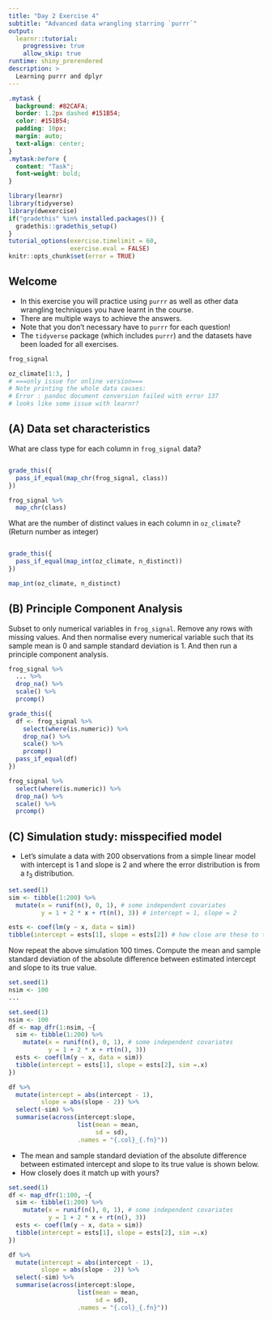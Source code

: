 ```yaml
---
title: "Day 2 Exercise 4"
subtitle: "Advanced data wrangling starring `purrr`"
output: 
  learnr::tutorial:
    progressive: true
    allow_skip: true
runtime: shiny_prerendered
description: >
  Learning purrr and dplyr
---
```


```css
.mytask {
  background: #82CAFA;
  border: 1.2px dashed #151B54;
  color: #151B54;
  padding: 10px;
  margin: auto;
  text-align: center;
}
.mytask:before {
  content: "Task";
  font-weight: bold;
}
```

```r
library(learnr)
library(tidyverse)
library(dwexercise)
if("gradethis" %in% installed.packages()) {
  gradethis::gradethis_setup()
} 
tutorial_options(exercise.timelimit = 60,
                 exercise.eval = FALSE)
knitr::opts_chunk$set(error = TRUE)
```

## Welcome

* In this exercise you will practice using `purrr` as well as other data wrangling techniques you have learnt in the course.
* There are multiple ways to achieve the answers.
* Note that you don't necessary have to `purrr` for each question!
* The `tidyverse` package (which includes `purrr`) and the datasets have been loaded for all exercises.

```r
frog_signal
```

```r
oz_climate[1:3, ]
# ===only issue for online version===
# Note printing the whole data causes: 
# Error : pandoc document conversion failed with error 137
# looks like some issue with learnr?
```

## (A) Data set characteristics 

<div class="mytask">
What are class type for each column in `frog_signal` data? 
</div>


```r

```

```r
grade_this({
  pass_if_equal(map_chr(frog_signal, class))
})
```

```r
frog_signal %>% 
  map_chr(class)
```


<div class="mytask">
What are the number of distinct values in each column in `oz_climate`? (Return number as integer)
</div>


```r

```

```r
grade_this({
  pass_if_equal(map_int(oz_climate, n_distinct))
})
```

```r
map_int(oz_climate, n_distinct)
```



## (B) Principle Component Analysis

<div class="mytask">
Subset to only numerical variables in `frog_signal`. Remove any rows with missing values. And then normalise every numerical variable such that its sample mean is 0 and sample standard deviation is 1. And then run a principle component analysis.
</div>


```r
frog_signal %>% 
  ... %>% 
  drop_na() %>% 
  scale() %>% 
  prcomp()
```

```r
grade_this({
  df <- frog_signal %>% 
    select(where(is.numeric)) %>% 
    drop_na() %>% 
    scale() %>% 
    prcomp()
  pass_if_equal(df)
})
```

```r
frog_signal %>% 
  select(where(is.numeric)) %>% 
  drop_na() %>% 
  scale() %>% 
  prcomp()
```

## (C) Simulation study: misspecified model

* Let's simulate a data with 200 observations from a simple linear model with intercept is 1 and slope is 2 and where the error distribution is from a $t_3$ distribution.  


```r
set.seed(1)
sim <- tibble(1:200) %>% 
  mutate(x = runif(n(), 0, 1), # some independent covariates
         y = 1 + 2 * x + rt(n(), 3)) # intercept = 1, slope = 2

ests <- coef(lm(y ~ x, data = sim))
tibble(intercept = ests[1], slope = ests[2]) # how close are these to the true values?
```

<div class="mytask">
Now repeat the above simulation 100 times. Compute the mean and sample standard deviation of the absolute difference between estimated intercept and slope to its true value.
</div>

```r
set.seed(1)
nsim <- 100
...
```

```r
set.seed(1)
nsim <- 100
df <- map_dfr(1:nsim, ~{
  sim <- tibble(1:200) %>% 
    mutate(x = runif(n(), 0, 1), # some independent covariates
           y = 1 + 2 * x + rt(n(), 3)) 
  ests <- coef(lm(y ~ x, data = sim))
  tibble(intercept = ests[1], slope = ests[2], sim =.x)
})

df %>% 
  mutate(intercept = abs(intercept - 1),
         slope = abs(slope - 2)) %>% 
  select(-sim) %>% 
  summarise(across(intercept:slope, 
                   list(mean = mean,
                        sd = sd),
                   .names = "{.col}_{.fn}")) 
```

* The mean and sample standard deviation of the absolute difference between estimated intercept and slope to its true value is shown below.
* How closely does it match up with yours?

```r
set.seed(1)
df <- map_dfr(1:100, ~{
  sim <- tibble(1:200) %>% 
    mutate(x = runif(n(), 0, 1), # some independent covariates
           y = 1 + 2 * x + rt(n(), 3)) 
  ests <- coef(lm(y ~ x, data = sim))
  tibble(intercept = ests[1], slope = ests[2], sim =.x)
})

df %>% 
  mutate(intercept = abs(intercept - 1),
         slope = abs(slope - 2)) %>% 
  select(-sim) %>% 
  summarise(across(intercept:slope, 
                   list(mean = mean,
                        sd = sd),
                   .names = "{.col}_{.fn}")) 
```